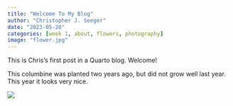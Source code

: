 ```yaml
---
title: "Welcome To My Blog"
author: "Christopher J. Seeger"
date: "2023-05-20"
categories: [week 1, about, flowers, photography]
image: "flower.jpg"
---
```


This is Chris's first post in a Quarto blog. Welcome!

This columbine was planted two years ago, but did not grow well last year. This year it looks very nice.

![](flower.jpg)


